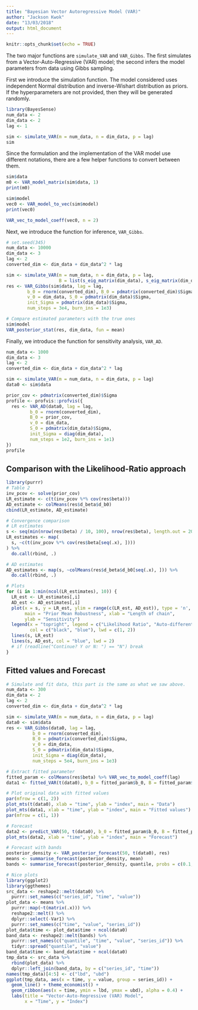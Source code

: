 ```yaml
---
title: "Bayesian Vector Autoregressive Model (VAR)"
author: "Jackson Kwok"
date: "13/03/2018"
output: html_document
---
```


```r
knitr::opts_chunk$set(echo = TRUE)
```

The two major functions are `simulate_VAR` and `VAR_Gibbs`. The first simulates from a Vector-Auto-Regressive (VAR) model; the second infers the model parameters from data using Gibbs sampling.

First we introduce the simulation function. The model considered uses independent Normal distribution and inverse-Wishart distribution as priors. If the hyperparameters are not provided, then they will be generated randomly.
```r
library(BayesSense)
num_data <- 2
dim_data <- 2
lag <- 1

sim <- simulate_VAR(m = num_data, n = dim_data, p = lag)
sim
```


Since the formulation and the implementation of the VAR model use different notations, there are a few helper functions to convert between them.
```r
sim$data
m0 <- VAR_model_matrix(sim$data, 1)
print(m0)
```

```r
sim$model
vec0 <- VAR_model_to_vec(sim$model)
print(vec0)

VAR_vec_to_model_coeff(vec0, n = 2)
```


Next, we introduce the function for inference, `VAR_Gibbs`.
```r
# set.seed(345)
num_data <- 10000
dim_data <- 3
lag <- 2
converted_dim <- dim_data + dim_data^2 * lag

sim <- simulate_VAR(m = num_data, n = dim_data, p = lag,
                    B = list(s_eig_matrix(dim_data), s_eig_matrix(dim_data)))
res <- VAR_Gibbs(sim$data, lag = lag, 
        b_0 = rnorm(converted_dim), B_0 = pdmatrix(converted_dim)$Sigma, 
        v_0 = dim_data, S_0 = pdmatrix(dim_data)$Sigma, 
        init_Sigma = pdmatrix(dim_data)$Sigma, 
        num_steps = 3e4, burn_ins = 1e3)
```

```r
# Compare estimated parameters with the true ones
sim$model
VAR_posterior_stat(res, dim_data, fun = mean)
```


Finally, we introduce the function for sensitivity analysis, `VAR_AD`.
```r
num_data <- 1000
dim_data <- 3
lag <- 2
converted_dim <- dim_data + dim_data^2 * lag

sim <- simulate_VAR(m = num_data, n = dim_data, p = lag)
data0 <- sim$data

prior_cov <- pdmatrix(converted_dim)$Sigma
profile <- profvis::profvis({
  res <- VAR_AD(data0, lag = lag, 
         b_0 = rnorm(converted_dim), 
         B_0 = prior_cov, 
         v_0 = dim_data, 
         S_0 = pdmatrix(dim_data)$Sigma, 
         init_Sigma = diag(dim_data),
         num_steps = 1e2, burn_ins = 1e1)
})
profile
```

## Comparison with the Likelihood-Ratio approach
```r
library(purrr)
# Table 2
inv_pcov <- solve(prior_cov)
LR_estimate <- c(t(inv_pcov %*% cov(res$beta)))
AD_estimate <- colMeans(res$d_beta$d_b0)
cbind(LR_estimate, AD_estimate)

# Convergence comparison
# LR estimates
s <- seq(min(nrow(res$beta) / 10, 100), nrow(res$beta), length.out = 20)
LR_estimates <- map(
  s, ~c(t(inv_pcov %*% cov(res$beta[seq(.x), ])))
) %>%
  do.call(rbind, .)

# AD estimates
AD_estimates <- map(s, ~colMeans(res$d_beta$d_b0[seq(.x), ])) %>%
  do.call(rbind, .)

# Plots
for (i in 1:min(ncol(LR_estimates), 10)) {
  LR_est <- LR_estimates[,i]
  AD_est <- AD_estimates[,i]
  plot(x = s, y = LR_est, ylim = range(c(LR_est, AD_est)), type = 'n',
       main = "Prior Mean Robustness", xlab = "Length of chain",
       ylab = "Sensitivity")
  legend(x = "topright", legend = c("Likelihood Ratio", "Auto-differentiation"),
         col = c("black", "blue"), lwd = c(1, 2))
  lines(s, LR_est)
  lines(s, AD_est, col = "blue", lwd = 2)
  # if (readline("Continue? Y or N: ") == "N") break
}
```


## Fitted values and Forecast
```r
# Simulate and fit data, this part is the same as what we saw above.
num_data <- 300
dim_data <- 2
lag <- 2
converted_dim <- dim_data + dim_data^2 * lag

sim <- simulate_VAR(m = num_data, n = dim_data, p = lag)
data0 <- sim$data
res <- VAR_Gibbs(data0, lag = lag, 
          b_0 = rnorm(converted_dim), 
          B_0 = pdmatrix(converted_dim)$Sigma, 
          v_0 = dim_data, 
          S_0 = pdmatrix(dim_data)$Sigma,
          init_Sigma = diag(dim_data),
          num_steps = 5e4, burn_ins = 1e3)

# Extract fitted parameter
fitted_param <- colMeans(res$beta) %>% VAR_vec_to_model_coeff(lag)
data1 <- fitted_VAR(t(data0), b_0 = fitted_param$b_0, B = fitted_param$B)

# Plot original data with fitted values
par(mfrow = c(1, 2))
plot_mts(t(data0), xlab = "time", ylab = "index", main = "Data")
plot_mts(data1, xlab = "time", ylab = "index", main = "Fitted values")
par(mfrow = c(1, 1))

# Forecast
data2 <- predict_VAR(50, t(data0), b_0 = fitted_param$b_0, B = fitted_param$B)
plot_mts(data2, xlab = "time", ylab = "index", main = "Forecast")
```

```r
# Forecast with bands
posterior_density <- VAR_posterior_forecast(50, t(data0), res)
means <- summarise_forecast(posterior_density, mean)
bands <- summarise_forecast(posterior_density, quantile, probs = c(0.1, 0.9))

# Nice plots
library(ggplot2)
library(ggthemes)
src_data <- reshape2::melt(data0) %>% 
  purrr::set_names(c("series_id", "time", "value"))
plot_data <- means %>% 
  purrr::map(~t(matrix(.x))) %>% 
  reshape2::melt() %>% 
  dplyr::select(-Var1) %>% 
  purrr::set_names(c("time", "value", "series_id"))
plot_data$time <- plot_data$time + ncol(data0)
band_data <- reshape2::melt(bands) %>% 
  purrr::set_names(c("quantile", "time", "value", "series_id")) %>%
  tidyr::spread("quantile", "value")
band_data$time <- band_data$time + ncol(data0)
tmp_data <- src_data %>% 
  rbind(plot_data) %>% 
  dplyr::left_join(band_data, by = c("series_id", "time"))
names(tmp_data)[4:5] <- c("lbd", "ubd")
ggplot(tmp_data, aes(x = time, y = value, group = series_id)) + 
  geom_line() + theme_economist() +
  geom_ribbon(aes(x = time, ymin = lbd, ymax = ubd), alpha = 0.4) + 
  labs(title = "Vector-Auto-Regressive (VAR) Model", 
       x = "Time", y = "Index")
```
